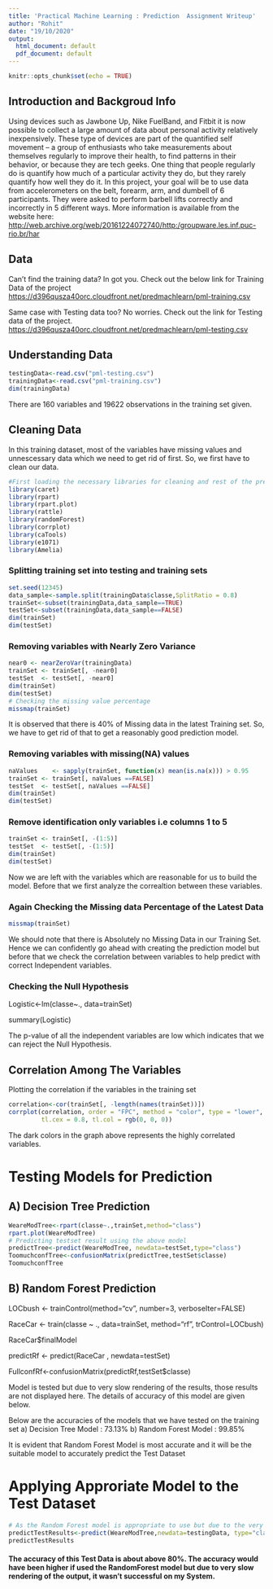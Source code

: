 ---
title: 'Practical Machine Learning : Prediction  Assignment Writeup'
author: "Rohit"
date: "19/10/2020"
output:
  html_document: default
  pdf_document: default
---

```{r setup, include=FALSE}
knitr::opts_chunk$set(echo = TRUE)
```

## Introduction and Backgroud Info

Using devices such as Jawbone Up, Nike FuelBand, and Fitbit it is now possible to collect a large amount of data about personal activity relatively inexpensively. These type of devices are part of the quantified self movement – a group of enthusiasts who take measurements about themselves regularly to improve their health, to find patterns in their behavior, or because they are tech geeks. One thing that people regularly do is quantify how much of a particular activity they do, but they rarely quantify how well they do it. In this project, your goal will be to use data from accelerometers on the belt, forearm, arm, and dumbell of 6 participants. They were asked to perform barbell lifts correctly and incorrectly in 5 different ways. More information is available from the website here: <http://web.archive.org/web/20161224072740/http:/groupware.les.inf.puc-rio.br/har>

## Data

Can't find the training data? In got you. Check out the below link for Training Data of the project
<https://d396qusza40orc.cloudfront.net/predmachlearn/pml-training.csv>

Same case with Testing data too? No worries. Check out the link for Testing data of the project.
<https://d396qusza40orc.cloudfront.net/predmachlearn/pml-testing.csv>

## Understanding Data

```{r}
testingData<-read.csv("pml-testing.csv")
trainingData<-read.csv("pml-training.csv")
dim(trainingData)
```

There are 160 variables and 19622 observations in the training set given.

## Cleaning Data

In this training dataset, most of the variables have missing values and unnescessary data which we need to get rid of first. So, we first have to clean our data.

```{r, warning=FALSE,message=FALSE}
#First loading the necessary libraries for cleaning and rest of the prediction.
library(caret)
library(rpart)
library(rpart.plot)
library(rattle)
library(randomForest)
library(corrplot)
library(caTools)
library(e1071)
library(Amelia)
```

### Splitting training set into testing and training sets
```{r}
set.seed(12345)
data_sample<-sample.split(trainingData$classe,SplitRatio = 0.8)
trainSet<-subset(trainingData,data_sample==TRUE)
testSet<-subset(trainingData,data_sample==FALSE)
dim(trainSet)
dim(testSet)
```


### Removing variables with Nearly Zero Variance
```{r}
near0 <- nearZeroVar(trainingData)
trainSet <- trainSet[, -near0]
testSet  <- testSet[, -near0]
dim(trainSet)
dim(testSet)
# Checking the missing value percentage
missmap(trainSet)
```


It is observed that there is 40% of Missing data in the latest Training set. So, we have to get rid of that to get a reasonably good prediction model.

### Removing variables with missing(NA) values
```{r}
naValues    <- sapply(trainSet, function(x) mean(is.na(x))) > 0.95
trainSet <- trainSet[, naValues ==FALSE]
testSet  <- testSet[, naValues ==FALSE]
dim(trainSet)
dim(testSet)
```

### Remove identification only variables i.e columns 1 to 5
```{r}
trainSet <- trainSet[, -(1:5)]
testSet  <- testSet[, -(1:5)]
dim(trainSet)
dim(testSet)
```
Now we are left with the variables which are reasonable for us to build the model. Before that we first analyze the correaltion between these variables.

### Again Checking the Missing data Percentage of the Latest Data
```{r}
missmap(trainSet)
```


We should note that there is Absolutely no Missing Data in our Training Set. Hence we can confidently go ahead with creating the prediction model but before that we check the correlation between variables to help predict with correct Independent variables.

### Checking the Null Hypothesis

Logistic<-lm(classe~., data=trainSet)

summary(Logistic)

The p-value of all the independent variables are low which indicates that we can reject the Null Hypothesis.

## Correlation Among The Variables

Plotting the correlation if the variables in the training set
```{r }
correlation<-cor(trainSet[, -length(names(trainSet))])
corrplot(correlation, order = "FPC", method = "color", type = "lower", 
         tl.cex = 0.8, tl.col = rgb(0, 0, 0))
```
The dark colors in the graph above represents the highly correlated variables. 

# Testing Models for Prediction

## A) Decision Tree Prediction
```{r}
WeareModTree<-rpart(classe~.,trainSet,method="class")
rpart.plot(WeareModTree)
# Predicting testset result using the above model
predictTree<-predict(WeareModTree, newdata=testSet,type="class")
ToomuchconfTree<-confusionMatrix(predictTree,testSet$classe)
ToomuchconfTree
```


## B) Random Forest Prediction

LOCbush <- trainControl(method="cv", number=3, verboseIter=FALSE)

RaceCar <- train(classe ~ ., data=trainSet, method="rf", trControl=LOCbush)

RaceCar$finalModel

predictRf <- predict(RaceCar , newdata=testSet)                         

FullconfRf<-confusionMatrix(predictRf,testSet$classe)

Model is tested but due to very slow rendering of the results, those results are not displayed here. The details of accuracy of this model are given below.

Below are the accuracies of the models that we have tested on the training set
a) Decision Tree Model : 73.13%
b) Random Forest Model : 99.85%

It is evident that Random Forest Model is most accurate and it will be the suitable
model to accurately predict the Test Dataset

# Applying Approriate Model to the Test Dataset
```{r}
# As the Random Forest model is appropriate to use but due to the very sluggish rendering of the results with not so compatible system RAM, I am predicting the results using the Decision Tree Model 
predictTestResults<-predict(WeareModTree,newdata=testingData, type="class" )
predictTestResults
```

#### The accuracy of this Test Data is about above 80%. The accuracy would have been higher if used the RandomForest model but due to very slow rendering of the output, it wasn't successful on my System.
